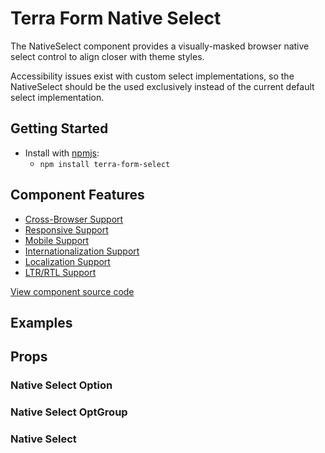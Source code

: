 


<Badge />

# Terra Form Native Select

The NativeSelect component provides a visually-masked browser native select control to align closer with theme styles.

Accessibility issues exist with custom select implementations, so the NativeSelect should be the used exclusively instead of the current default select implementation.

## Getting Started

- Install with [npmjs](https://www.npmjs.com):
  - `npm install terra-form-select`

## Component Features

- [Cross-Browser Support](https://engineering.cerner.com/terra-ui/about/terra-ui/component-standards#cross-browser-support)
- [Responsive Support](https://engineering.cerner.com/terra-ui/about/terra-ui/component-standards#responsive-support)
- [Mobile Support](https://engineering.cerner.com/terra-ui/about/terra-ui/component-standards#mobile-support)
- [Internationalization Support](https://engineering.cerner.com/terra-ui/about/terra-ui/component-standards#internationalization-i18n)
- [Localization Support](https://engineering.cerner.com/terra-ui/about/terra-ui/component-standards#internationalization-i18n)
- [LTR/RTL Support](https://engineering.cerner.com/terra-ui/about/terra-ui/component-standards#ltr--rtl)

[View component source code](https://github.com/cerner/terra-core/tree/master/packages/terra-form-select)

## Examples
<UncontrolledExample title="Create an Uncontrolled Select" description="An example of implementing an uncontrolled Select." />
<ControlledExample title="Create a Controlled Select" description="An example of implementing a controlled Select." />
<OptGroupExample title="OptGroup" description="An OptGroup provides a way to group options together." />
<DisabledExample title="Disabled" />
<IncompleteExample title="Incomplete" description="Applies theme-specific styling for incomplete. ***Note: Only use incomplete if given specific guidance, reserved for specific applications when no value has been provided. Not for general use.***" />
<InvalidExample title="Invalid" description="Applies theme-specific styling for invalid. Will also display error text when used with a Field." />
<FilterStyleExample title="Filter Style" description="For special use: an example of implementing a select outside of form fields (e.g. in a filter bar), which removes the placeholder, prevents the ability to be cleared, and forces a value to always be selected." />
<DisabledOptionsExample title="Disabled Options" description="An example of implementing Select with disabled options" />
<CustomPlaceholderExample title="Custom Placeholder" description="For creating custom placeholders." />

## Props
### Native Select Option
<NativeOptionsPropsTable />

### Native Select OptGroup
<NativeOptGroupsPropsTable />

### Native Select
<NativeSelectPropsTable />
